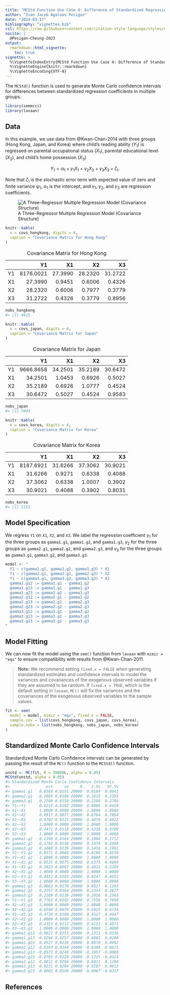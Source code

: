 ```yaml
---
title: "MCStd Function Use Case 4: Difference of Standardized Regression Coefficients in Multiple Groups"
author: "Ivan Jacob Agaloos Pesigan"
date: "2024-03-17"
bibliography: "vignettes.bib"
csl: https://raw.githubusercontent.com/citation-style-language/styles/master/apa.csl
nocite: |
  @Pesigan-Cheung-2023
output:
  rmarkdown::html_vignette:
    toc: true
vignette: >
  %\VignetteIndexEntry{MCStd Function Use Case 4: Difference of Standardized Regression Coefficients in Multiple Groups}
  %\VignetteEngine{knitr::rmarkdown}
  %\VignetteEncoding{UTF-8}
---
```


<!-- vignettes/mcstd-4-difference-regression-coefficients-multigroup.Rmd is generated from .setup/vignettes/mcstd-4-difference-regression-coefficients-multigroup.Rmd.orig. Please edit that file -->





The `MCStd()` function is used
to generate Monte Carlo confidence intervals
for differences between standardized regression coefficients
in multiple groups.


```r
library(semmcci)
library(lavaan)
```

## Data

In this example,
we use data from @Kwan-Chan-2014
with three groups (Hong Kong, Japan, and Korea)
where child's reading ability ($Y_{1}$)
is regressed on
parental occupational status ($X_{1}$),
parental educational level ($X_{2}$), and
child's home possession ($X_{3}$)

$$
    Y_{1}
    =
    \alpha_{1}
    +
    \gamma_{1}
    X_{1}
    +
    \gamma_{2}
    X_{2}
    +
    \gamma_{3}
    X_{3}
    +
    \zeta_{1} .
$$

\noindent Note that $\zeta_{1}$ is the stochastic error term
with expected value of zero
and finite variance $\psi_{1}$,
$\alpha_{1}$ is the intercept,
and $\gamma_{1}$, $\gamma_{2}$, and $\gamma_{3}$
are regression coefficients.

![A Three-Regressor Multiple Regression Model (Covariance Structure)](https://raw.githubusercontent.com/jeksterslab/semmcci/main/.setup/latex/figures/png/kwan-2011-example-1.png)




```r
knitr::kable(
  x = covs_hongkong, digits = 4,
  caption = "Covariance Matrix for Hong Kong"
)
```



Table: Covariance Matrix for Hong Kong

|   |        Y1|      X1|      X2|      X3|
|:--|---------:|-------:|-------:|-------:|
|Y1 | 8176.0021| 27.3990| 28.2320| 31.2722|
|X1 |   27.3990|  0.9451|  0.6006|  0.4326|
|X2 |   28.2320|  0.6006|  0.7977|  0.3779|
|X3 |   31.2722|  0.4326|  0.3779|  0.8956|



```r
nobs_hongkong
#> [1] 4625
```




```r
knitr::kable(
  x = covs_japan, digits = 4,
  caption = "Covariance Matrix for Japan"
)
```



Table: Covariance Matrix for Japan

|   |        Y1|      X1|      X2|      X3|
|:--|---------:|-------:|-------:|-------:|
|Y1 | 9666.8658| 34.2501| 35.2189| 30.6472|
|X1 |   34.2501|  1.0453|  0.6926|  0.5027|
|X2 |   35.2189|  0.6926|  1.0777|  0.4524|
|X3 |   30.6472|  0.5027|  0.4524|  0.9583|



```r
nobs_japan
#> [1] 5943
```




```r
knitr::kable(
  x = covs_korea, digits = 4,
  caption = "Covariance Matrix for Korea"
)
```



Table: Covariance Matrix for Korea

|   |        Y1|      X1|      X2|      X3|
|:--|---------:|-------:|-------:|-------:|
|Y1 | 8187.6921| 31.6266| 37.3062| 30.9021|
|X1 |   31.6266|  0.9271|  0.6338|  0.4088|
|X2 |   37.3062|  0.6338|  1.0007|  0.3902|
|X3 |   30.9021|  0.4088|  0.3902|  0.8031|



```r
nobs_korea
#> [1] 5151
```

## Model Specification

We regress `Y1` on `X1`, `X2`, and `X3`.
We label the regression coefficient
$\gamma_{1}$
for the three groups as
`gamma1.g1`, `gamma1.g2`, and `gamma1.g3`,
$\gamma_{2}$
for the three groups as
`gamma2.g1`, `gamma2.g2`, and `gamma2.g3`, and
$\gamma_{3}$
for the three groups as
`gamma3.g1`, `gamma3.g2`, and `gamma3.g3`.


```r
model <- "
  Y1 ~ c(gamma1.g1, gamma1.g2, gamma1.g3) * X1
  Y1 ~ c(gamma2.g1, gamma2.g2, gamma2.g3) * X2
  Y1 ~ c(gamma3.g1, gamma3.g2, gamma3.g3) * X3
  gamma1.g12 := gamma1.g1 - gamma1.g2
  gamma1.g13 := gamma1.g1 - gamma1.g3
  gamma1.g23 := gamma1.g2 - gamma1.g3
  gamma2.g12 := gamma2.g1 - gamma2.g2
  gamma2.g13 := gamma2.g1 - gamma2.g3
  gamma2.g23 := gamma2.g2 - gamma2.g3
  gamma3.g12 := gamma3.g1 - gamma3.g2
  gamma3.g13 := gamma3.g1 - gamma3.g3
  gamma3.g23 := gamma3.g2 - gamma3.g3
"
```

## Model Fitting

We can now fit the model using the `sem()` function from `lavaan`
with `mimic = "eqs"`
to ensure compatibility with results from @Kwan-Chan-2011.

> **Note:** We recommend setting `fixed.x = FALSE`
> when generating standardized estimates and confidence intervals
> to model the variances and covariances of the exogenous observed variables
> if they are assumed to be random.
> If `fixed.x = TRUE`, which is the default setting in `lavaan`,
> `MC()` will fix the variances and the covariances
> of the exogenous observed variables to the sample values.


```r
fit <- sem(
  model = model, mimic = "eqs", fixed.x = FALSE,
  sample.cov = list(covs_hongkong, covs_japan, covs_korea),
  sample.nobs = list(nobs_hongkong, nobs_japan, nobs_korea)
)
```

## Standardized Monte Carlo Confidence Intervals

Standardized Monte Carlo Confidence intervals can be generated by passing the result of the `MC()` function to the `MCStd()` function.


```r
unstd <- MC(fit, R = 20000L, alpha = 0.05)
MCStd(unstd, alpha = 0.05)
#> Standardized Monte Carlo Confidence Intervals
#>                est     se     R    2.5%   97.5%
#> gamma1.g1   0.0568 0.0191 20000  0.0194  0.0941
#> gamma2.g1   0.1985 0.0186 20000  0.1615  0.2355
#> gamma3.g1   0.2500 0.0150 20000  0.2208  0.2789
#> Y1~~Y1      0.8215 0.0103 20000  0.8006  0.8410
#> X1~~X1      1.0000 0.0000 20000  1.0000  1.0000
#> X1~~X2      0.6917 0.0077 20000  0.6764  0.7064
#> X1~~X3      0.4702 0.0115 20000  0.4476  0.4922
#> X2~~X2      1.0000 0.0000 20000  1.0000  1.0000
#> X2~~X3      0.4471 0.0118 20000  0.4238  0.4700
#> X3~~X3      1.0000 0.0000 20000  1.0000  1.0000
#> gamma1.g2   0.1390 0.0164 20000  0.1068  0.1712
#> gamma2.g2   0.1792 0.0158 20000  0.1479  0.2099
#> gamma3.g2   0.1688 0.0139 20000  0.1416  0.1961
#> Y1~~Y1.g2   0.8371 0.0088 20000  0.8196  0.8539
#> X1~~X1.g2   1.0000 0.0000 20000  1.0000  1.0000
#> X1~~X2.g2   0.6525 0.0075 20000  0.6375  0.6669
#> X1~~X3.g2   0.5023 0.0097 20000  0.4831  0.5209
#> X2~~X2.g2   1.0000 0.0000 20000  1.0000  1.0000
#> X2~~X3.g2   0.4452 0.0103 20000  0.4247  0.4652
#> X3~~X3.g2   1.0000 0.0000 20000  1.0000  1.0000
#> gamma1.g3   0.0863 0.0170 20000  0.0527  0.1193
#> gamma2.g3   0.2557 0.0164 20000  0.2234  0.2877
#> gamma3.g3   0.2289 0.0139 20000  0.2016  0.2565
#> Y1~~Y1.g3   0.7761 0.0103 20000  0.7556  0.7959
#> X1~~X1.g3   1.0000 0.0000 20000  1.0000  1.0000
#> X1~~X2.g3   0.6580 0.0079 20000  0.6425  0.6734
#> X1~~X3.g3   0.4738 0.0108 20000  0.4527  0.4947
#> X2~~X2.g3   1.0000 0.0000 20000  1.0000  1.0000
#> X2~~X3.g3   0.4353 0.0113 20000  0.4131  0.4571
#> X3~~X3.g3   1.0000 0.0000 20000  1.0000  1.0000
#> gamma1.g12 -0.0821 0.0251 20000 -0.1311 -0.0336
#> gamma1.g13 -0.0294 0.0257 20000 -0.0801  0.0208
#> gamma1.g23  0.0527 0.0236 20000  0.0070  0.0992
#> gamma2.g12  0.0193 0.0244 20000 -0.0288  0.0675
#> gamma2.g13 -0.0572 0.0248 20000 -0.1057 -0.0080
#> gamma2.g23 -0.0765 0.0228 20000 -0.1215 -0.0319
#> gamma3.g12  0.0811 0.0204 20000  0.0411  0.1208
#> gamma3.g13  0.0211 0.0204 20000 -0.0187  0.0613
#> gamma3.g23 -0.0601 0.0196 20000 -0.0987 -0.0217
```

## References
